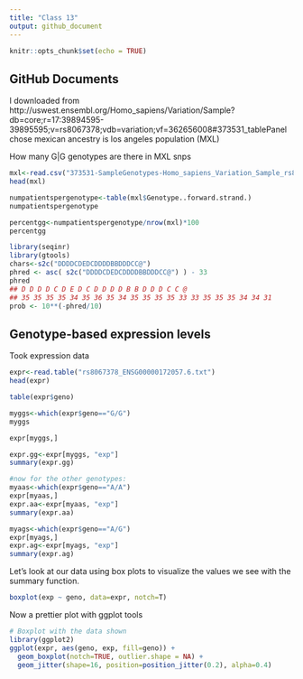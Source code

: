 ```yaml
---
title: "Class 13"
output: github_document
---
```


```r
knitr::opts_chunk$set(echo = TRUE)
```

## GitHub Documents
I downloaded from http://uswest.ensembl.org/Homo_sapiens/Variation/Sample?db=core;r=17:39894595-39895595;v=rs8067378;vdb=variation;vf=362656008#373531_tablePanel
chose mexican ancestry is los angeles population (MXL)

How many G|G genotypes are there in MXL snps
```r
mxl<-read.csv("373531-SampleGenotypes-Homo_sapiens_Variation_Sample_rs8067378.csv")
head(mxl)
```

```r
numpatientspergenotype<-table(mxl$Genotype..forward.strand.)
numpatientspergenotype
```

```r
percentgg<-numpatientspergenotype/nrow(mxl)*100
percentgg
```



```r
library(seqinr)
library(gtools)
chars<-s2c("DDDDCDEDCDDDDBBDDDCC@")
phred <- asc( s2c("DDDDCDEDCDDDDBBDDDCC@") ) - 33
phred
## D D D D C D E D C D D D D B B D D D C C @
## 35 35 35 35 34 35 36 35 34 35 35 35 35 33 33 35 35 35 34 34 31
prob <- 10**(-phred/10)
```

## Genotype-based expression levels

Took expression data

```r
expr<-read.table("rs8067378_ENSG00000172057.6.txt")
head(expr)
```

```r
table(expr$geno)
```

```r
myggs<-which(expr$geno=="G/G")
myggs
```

```r
expr[myggs,]
```

```r
expr.gg<-expr[myggs, "exp"]
summary(expr.gg)
```

```r
#now for the other genotypes:
myaas<-which(expr$geno=="A/A")
expr[myaas,]
expr.aa<-expr[myaas, "exp"]
summary(expr.aa)


```

```r
myags<-which(expr$geno=="A/G")
expr[myags,]
expr.ag<-expr[myags, "exp"]
summary(expr.ag)
```



Let's look at our data using box plots to visualize the values we see with the summary function.


```r
boxplot(exp ~ geno, data=expr, notch=T)
```

Now a prettier plot with ggplot tools
```r
# Boxplot with the data shown
library(ggplot2)
ggplot(expr, aes(geno, exp, fill=geno)) + 
  geom_boxplot(notch=TRUE, outlier.shape = NA) + 
  geom_jitter(shape=16, position=position_jitter(0.2), alpha=0.4)
```

